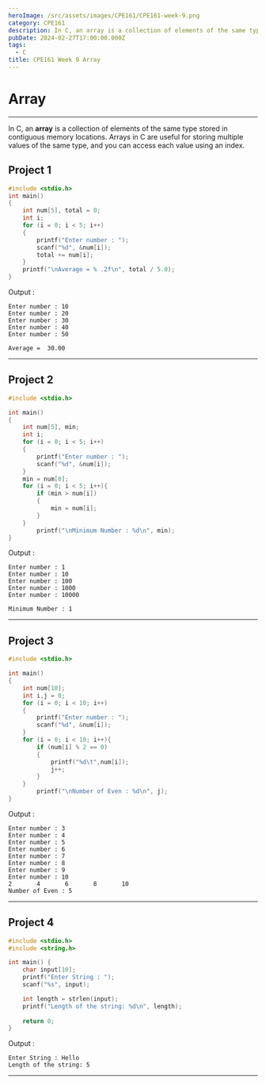 ```yaml
---
heroImage: /src/assets/images/CPE161/CPE161-week-9.png
category: CPE161
description: In C, an array is a collection of elements of the same type stored in contiguous memory locations. Arrays in C are useful for storing multiple values of the same type, and you can access each value using an index.
pubDate: 2024-02-27T17:00:00.000Z
tags:
  - C
title: CPE161 Week 9 Array
---
```



# Array
---

In C, an **array** is a collection of elements of the same type stored in contiguous memory locations. Arrays in C are useful for storing multiple values of the same type, and you can access each value using an index.

## Project 1

```c
#include <stdio.h>
int main()
{
    int num[5], total = 0;
    int i;
    for (i = 0; i < 5; i++)
    {
        printf("Enter number : ");
        scanf("%d", &num[i]);
        total += num[i];
    }
    printf("\nAverage = % .2f\n", total / 5.0);
}
```

Output :

```plaintext
Enter number : 10
Enter number : 20
Enter number : 30
Enter number : 40
Enter number : 50

Average =  30.00
```

---

## Project 2

```c
#include <stdio.h>

int main()
{
    int num[5], min;
    int i;
    for (i = 0; i < 5; i++)
    {
        printf("Enter number : ");
        scanf("%d", &num[i]);
    }
    min = num[0];
    for (i = 0; i < 5; i++){
        if (min > num[i])
        {
            min = num[i];
        }
    }
        printf("\nMinimum Number : %d\n", min);
}
```

Output :

```plaintext
Enter number : 1
Enter number : 10
Enter number : 100
Enter number : 1000
Enter number : 10000

Minimum Number : 1
```

---

## Project 3

```c
#include <stdio.h>

int main()
{
    int num[10];
    int i,j = 0;
    for (i = 0; i < 10; i++)
    {
        printf("Enter number : ");
        scanf("%d", &num[i]);
    }
    for (i = 0; i < 10; i++){
        if (num[i] % 2 == 0)
        {
            printf("%d\t",num[i]);
            j++;
        }
    }
        printf("\nNumber of Even : %d\n", j);
}

```

Output :

```plaintext
Enter number : 3
Enter number : 4
Enter number : 5
Enter number : 6
Enter number : 7
Enter number : 8
Enter number : 9
Enter number : 10
2       4       6       8       10
Number of Even : 5
```

---

## Project 4

```c
#include <stdio.h>
#include <string.h>

int main() {
    char input[10];
    printf("Enter String : ");
    scanf("%s", input);

    int length = strlen(input);
    printf("Length of the string: %d\n", length);
    
    return 0;
}

```

Output :

```plaintext
Enter String : Hello
Length of the string: 5
```

---
